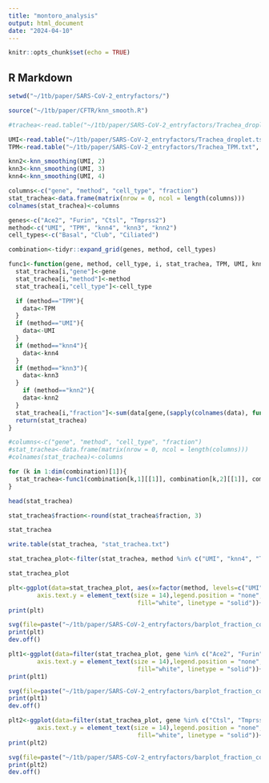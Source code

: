 ```yaml
---
title: "montoro_analysis"
output: html_document
date: "2024-04-10"
---
```


```r
knitr::opts_chunk$set(echo = TRUE)
```

## R Markdown

```r
setwd("~/1tb/paper/SARS-CoV-2_entryfactors/")
```
```r
source("~/1tb/paper/CFTR/knn_smooth.R")
```
```r
#trachea<-read.table("~/1tb/paper/SARS-CoV-2_entryfactors/Trachea_droplet.tsv", header=TRUE, row.names=1)
```

```r
UMI<-read.table("~/1tb/paper/SARS-CoV-2_entryfactors/Trachea_droplet.tsv", header=TRUE, row.names=1)
TPM<-read.table("~/1tb/paper/SARS-CoV-2_entryfactors/Trachea_TPM.txt", header=TRUE, row.names=1)
```
```r
knn2<-knn_smoothing(UMI, 2)
knn3<-knn_smoothing(UMI, 3)
knn4<-knn_smoothing(UMI, 4)
```
```r
columns<-c("gene", "method", "cell_type", "fraction")
stat_trachea<-data.frame(matrix(nrow = 0, ncol = length(columns))) 
colnames(stat_trachea)<-columns
```
```r
genes<-c("Ace2", "Furin", "Ctsl", "Tmprss2")
method<-c("UMI", "TPM", "knn4", "knn3", "knn2")
cell_types<-c("Basal", "Club", "Ciliated")
```
```r
combination<-tidyr::expand_grid(genes, method, cell_types)
```
```r
func1<-function(gene, method, cell_type, i, stat_trachea, TPM, UMI, knn4, knn3, knn2){
  stat_trachea[i,"gene"]<-gene
  stat_trachea[i,"method"]<-method
  stat_trachea[i,"cell_type"]<-cell_type

  if (method=="TPM"){
    data<-TPM
  }
  if (method=="UMI"){
    data<-UMI
  }
  if (method=="knn4"){
    data<-knn4
  }
  if (method=="knn3"){
    data<-knn3
  }
    if (method=="knn2"){
    data<-knn2
  }
  stat_trachea[i,"fraction"]<-sum(data[gene,(sapply(colnames(data), function(x) str_split(x, "_")[[1]][1])==cell_type)]>0)/length(data[gene,(sapply(colnames(data), function(x) str_split(x, "_")[[1]][1])==cell_type)])
  return(stat_trachea)
}
```
```r
#columns<-c("gene", "method", "cell_type", "fraction")
#stat_trachea<-data.frame(matrix(nrow = 0, ncol = length(columns))) 
#colnames(stat_trachea)<-columns
```
```r
for (k in 1:dim(combination)[1]){
  stat_trachea<-func1(combination[k,1][[1]], combination[k,2][[1]], combination[k,3][[1]], k, stat_trachea, TPM, UMI, knn4, knn3, knn2)
}
```
```r
head(stat_trachea)
```
```r
stat_trachea$fraction<-round(stat_trachea$fraction, 3)
```
```r
stat_trachea
```
```r
write.table(stat_trachea, "stat_trachea.txt")
```

```r
stat_trachea_plot<-filter(stat_trachea, method %in% c("UMI", "knn4", "TPM"))
```
```r
stat_trachea_plot
```


```r
plt<-ggplot(data=stat_trachea_plot, aes(x=factor(method, levels=c("UMI", "knn4", "TPM")), y=fraction, fill=method))+geom_bar(stat="identity")+facet_wrap(vars(gene, cell_type), ncol=3)+theme_bw()+ theme(plot.title = element_text(size = 16),text=element_text(size=16), axis.text.x = element_text(size = 14, angle = 45, hjust=1),
        axis.text.y = element_text(size = 14),legend.position = "none", strip.background=element_rect(colour="black",
                                    fill="white", linetype = "solid"))+scale_fill_manual(values=c("#edae49","#66a182", "cadetblue3"))+ scale_x_discrete(labels=c("UMI","kNN4","full-length"))+ labs(y="Fraction", x="")
print(plt)
```
```r
svg(file=paste("~/1tb/paper/SARS-CoV-2_entryfactors/barplot_fraction_covid",".svg", sep=""), width=7, height=10)#width=7.5, height=5
print(plt)
dev.off()
```
```r
plt1<-ggplot(data=filter(stat_trachea_plot, gene %in% c("Ace2", "Furin")), aes(x=factor(method, levels=c("UMI", "knn4", "TPM")), y=fraction, fill=method))+geom_bar(stat="identity")+facet_wrap(vars(gene, cell_type), ncol=3)+theme_bw()+ theme(plot.title = element_text(size = 16),text=element_text(size=16), axis.text.x = element_text(size = 14, angle = 45, hjust=1),
        axis.text.y = element_text(size = 14),legend.position = "none", strip.background=element_rect(colour="black",
                                    fill="white", linetype = "solid"))+scale_fill_manual(values=c("#edae49","#66a182", "cadetblue3"))+ scale_x_discrete(labels=c("UMI","kNN4","full-length"))+ labs(y="Fraction", x="")
print(plt1)
```
```r
svg(file=paste("~/1tb/paper/SARS-CoV-2_entryfactors/barplot_fraction_covid_Ace2_Furin",".svg", sep=""), width=7, height=6.5)#width=7.5, height=5
print(plt1)
dev.off()
```
```r
plt2<-ggplot(data=filter(stat_trachea_plot, gene %in% c("Ctsl", "Tmprss2")), aes(x=factor(method, levels=c("UMI", "knn4", "TPM")), y=fraction, fill=method))+geom_bar(stat="identity")+facet_wrap(vars(gene, cell_type), ncol=3)+theme_bw()+ theme(plot.title = element_text(size = 16),text=element_text(size=16), axis.text.x = element_text(size = 14, angle = 45, hjust=1),
        axis.text.y = element_text(size = 14),legend.position = "none", strip.background=element_rect(colour="black",
                                    fill="white", linetype = "solid"))+scale_fill_manual(values=c("#edae49","#66a182", "cadetblue3"))+ scale_x_discrete(labels=c("UMI","kNN4","full-length"))+ labs(y="Fraction", x="")
print(plt2)
```
```r
svg(file=paste("~/1tb/paper/SARS-CoV-2_entryfactors/barplot_fraction_covid_Ctsl_Tmprss2",".svg", sep=""), width=7, height=6.5)#width=7.5, height=5
print(plt2)
dev.off()
```